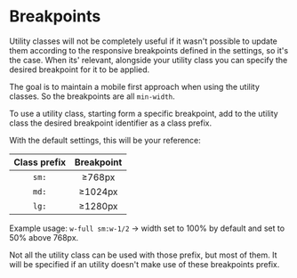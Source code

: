 
<Meta title="Utilities/Breakpoints" />

# Breakpoints

Utility classes will not be completely useful if it wasn't possible to update them according to the responsive breakpoints defined in the settings, so it's the case. When its' relevant, alongside your utility class you can specify the desired breakpoint for it to be applied.

The goal is to maintain a mobile first approach when using the utility classes. So the breakpoints are all `min-width`.

To use a utility class, starting form a specific breakpoint, add to the utility class the desired breakpoint identifier as a class prefix.

With the default settings, this will be your reference:

| Class prefix | Breakpoint |
| :----------: | :--------: |
|    `sm:`     |   ≥768px   |
|    `md:`     |  ≥1024px   |
|    `lg:`     |  ≥1280px   |

Example usage: `w-full sm:w-1/2` -> width set to 100% by default and set to 50% above 768px.

Not all the utility class can be used with those prefix, but most of them. It will be specified if an utility doesn't make use of these breakpoints prefix.
